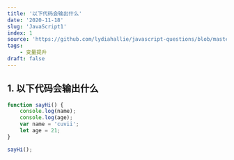 ```yaml
---
title: '以下代码会输出什么'
date: '2020-11-18'
slug: 'JavaScript1'
index: 1
source: 'https://github.com/lydiahallie/javascript-questions/blob/master/zh-CN/README-zh_CN.md#1-%E8%BE%93%E5%87%BA%E6%98%AF%E4%BB%80%E4%B9%88'
tags:
    - 变量提升
draft: false
---
```


## 1. 以下代码会输出什么

```js
function sayHi() {
	console.log(name);
	console.log(age);
	var name = 'cuvii';
	let age = 21;
}

sayHi();
```
